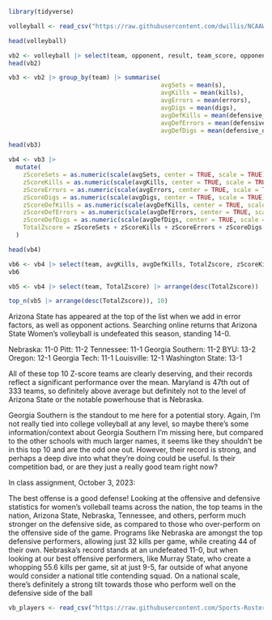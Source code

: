 ```r
library(tidyverse)
```

```r
volleyball <- read_csv("https://raw.githubusercontent.com/dwillis/NCAAWomensVolleyballData/main/data/ncaa_womens_volleyball_matchstats_2023.csv")
```
```r
head(volleyball)
```

```r
vb2 <- volleyball |> select(team, opponent, result, team_score, opponent_score, s, kills, errors, digs, defensive_kills, defensive_errors, defensive_digs)
head(vb2)
```

```r
vb3 <- vb2 |> group_by(team) |> summarise(
                                          avgSets = mean(s),
                                          avgKills = mean(kills),
                                          avgErrors = mean(errors),
                                          avgDigs = mean(digs),
                                          avgDefKills = mean(defensive_kills),
                                          avgDefErrors = mean(defensive_errors),
                                          avgDefDigs = mean(defensive_digs))

head(vb3)
```

```r
vb4 <- vb3 |> 
  mutate(
    zScoreSets = as.numeric(scale(avgSets, center = TRUE, scale = TRUE)) * -1,
    zScoreKills = as.numeric(scale(avgKills, center = TRUE, scale = TRUE)),
    zScoreErrors = as.numeric(scale(avgErrors, center = TRUE, scale = TRUE)) * -1,
    zScoreDigs = as.numeric(scale(avgDigs, center = TRUE, scale = TRUE)),
    zScoreDefKills = as.numeric(scale(avgDefKills, center = TRUE, scale = TRUE)) * -1,
    zScoreDefErrors = as.numeric(scale(avgDefErrors, center = TRUE, scale = TRUE)),
    zScoreDefDigs = as.numeric(scale(avgDefDigs, center = TRUE, scale = TRUE)) * -1,
    TotalZscore = zScoreSets + zScoreKills + zScoreErrors + zScoreDigs + zScoreDefKills + zScoreDefErrors + zScoreDefDigs
  )

head(vb4)
```
```r
vb6 <- vb4 |> select(team, avgKills, avgDefKills, TotalZscore, zScoreKills, zScoreDefKills) |> arrange(desc(avgKills))
vb6
```



```r
vb5 <- vb4 |> select(team, TotalZscore) |> arrange(desc(TotalZscore))

top_n(vb5 |> arrange(desc(TotalZscore)), 10)


```

Arizona State has appeared at the top of the list when we add in error factors, as well as opponent actions. Searching online returns that Arizona State Women's volleyball is undefeated this season, standing 14-0. 

Nebraska: 11-0
Pitt: 11-2
Tennessee: 11-1
Georgia Southern: 11-2
BYU: 13-2
Oregon: 12-1
Georgia Tech: 11-1
Louisville: 12-1
Washington State: 13-1

All of these top 10 Z-score teams are clearly deserving, and their records reflect a significant performance over the mean. Maryland is 47th out of 333 teams, so definitely above average but definitely not to the level of Arizona State or the notable powerhouse that is Nebraska.

Georgia Southern is the standout to me here for a potential story. Again, I'm not really tied into college volleyball at any level, so maybe there's some information/context about Georgia Southern I'm missing here, but compared to the other schools with much larger names, it seems like they shouldn't be in this top 10 and are the odd one out. However, their record is strong, and perhaps a deep dive into what they're doing could be useful. Is their competition bad, or are they just a really good team right now?

In class assignment, October 3, 2023:

The best offense is a good defense! Looking at the offensive and defensive statistics for women's volleball teams across the nation, the top teams in the nation, Arizona State, Nebraska, Tennessee, and others, perform much stronger on the defensive side, as compared to those who over-perform on the offensive side of the game. Programs like Nebraska are amongst the top defensive performers, allowing just 32 kills per game, while creating 44 of their own. Nebraska's record stands at an undefeated 11-0, but when looking at our best offensive performers, like Murray State, who create a whopping 55.6 kills per game, sit at just 9-5, far outside of what anyone would consider a national title contending squad. On a national scale, there's definitely a strong tilt towards those who perform well on the defensive side of the ball

```r
vb_players <- read_csv("https://raw.githubusercontent.com/Sports-Roster-Data/womens-volleyball/main/vb_rosters_2023_24.csv")
```


